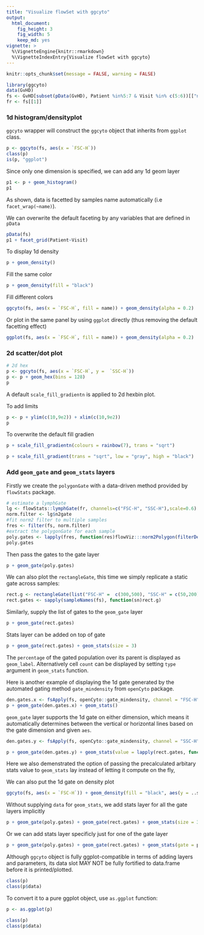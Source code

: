```yaml
---
title: "Visualize flowSet with ggcyto"
output:
  html_document:
    fig_height: 3
    fig_width: 5
    keep_md: yes
vignette: >    
  %\VignetteEngine{knitr::rmarkdown}
  %\VignetteIndexEntry{Visualize flowSet with ggcyto}
---
```


```r
knitr::opts_chunk$set(message = FALSE, warning = FALSE)
```


```r
library(ggcyto)
data(GvHD)
fs <- GvHD[subset(pData(GvHD), Patient %in%5:7 & Visit %in% c(5:6))[["name"]]]
fr <- fs[[1]]
```

### 1d histogram/densityplot
`ggcyto` wrapper will construct the `ggcyto` object that inherits from `ggplot` class.
```r
p <- ggcyto(fs, aes(x = `FSC-H`)) 
class(p)
is(p, "ggplot")
```

Since only one dimension is specified, we can add any 1d geom layer
```r
p1 <- p + geom_histogram() 
p1
```

As shown, data is facetted by samples name automatically (i.e `facet_wrap(~name)`).

We can overwrite the default faceting by any variables that are defined in `pData`
```r
pData(fs)
p1 + facet_grid(Patient~Visit)
```

To display 1d density
```r
p + geom_density()
```

Fill the same color
```r
p + geom_density(fill = "black")
```

Fill different colors
```r
ggcyto(fs, aes(x = `FSC-H`, fill = name)) + geom_density(alpha = 0.2)
```

Or plot in the same panel by using `ggplot` directly (thus removing the default facetting effect)
```r
ggplot(fs, aes(x = `FSC-H`, fill = name)) + geom_density(alpha = 0.2)
```

### 2d scatter/dot plot
```r
# 2d hex
p <- ggcyto(fs, aes(x = `FSC-H`, y =  `SSC-H`))
p <- p + geom_hex(bins = 128)
p
```

A default `scale_fill_gradientn` is applied to 2d hexbin plot.

To add limits
```r
p <- p + ylim(c(10,9e2)) + xlim(c(10,9e2))   
p
```

To overwrite the default fill gradien
```r
p + scale_fill_gradientn(colours = rainbow(7), trans = "sqrt")

p + scale_fill_gradient(trans = "sqrt", low = "gray", high = "black")

```

### Add `geom_gate` and `geom_stats` layers

Firstly we create the `polygonGate` with a data-driven method provided by `flowStats` package.
```r
# estimate a lymphGate
lg <- flowStats::lymphGate(fr, channels=c("FSC-H", "SSC-H"),scale=0.6)
norm.filter <- lg$n2gate
#fit norm2 filter to multiple samples
fres <- filter(fs, norm.filter)
#extract the polygonGate for each sample
poly.gates <- lapply(fres, function(res)flowViz:::norm2Polygon(filterDetails(res, "defaultLymphGate")))
poly.gates
```

Then pass the gates to the gate layer
```r
p + geom_gate(poly.gates)
```

We can also plot the `rectangleGate`, this time we simply replicate a static gate across samples:
```r
rect.g <- rectangleGate(list("FSC-H" =  c(300,500), "SSC-H" = c(50,200)))
rect.gates <- sapply(sampleNames(fs), function(sn)rect.g)
```

Similarly, supply the list of gates to the `geom_gate` layer
```r
p + geom_gate(rect.gates)
```

Stats layer can be added on top of gate
```r
p + geom_gate(rect.gates) + geom_stats(size = 3)
```

The `percentage` of the gated population over its parent is displayed as `geom_label`. Alternatively cell `count` can be displayed by setting `type` argument in `geom_stats` function.

Here is another example of displaying the 1d gate generated by the automated gating method `gate_mindensity` from `openCyto` package.
```r
den.gates.x <- fsApply(fs, openCyto::gate_mindensity, channel = "FSC-H", gate_range = c(100, 300), adjust = 1)
p + geom_gate(den.gates.x) + geom_stats()
```

`geom_gate` layer supports the 1d gate on either dimension, which means it automatically determines between the vertical or horizontal lines based on the gate dimension and given `aes`.
```r
den.gates.y <- fsApply(fs, openCyto::gate_mindensity, channel = "SSC-H", gate_range = c(100, 500), adjust = 1, positive = FALSE)

p + geom_gate(den.gates.y) + geom_stats(value = lapply(rect.gates, function(g)0.1))
```

Here we also demenstrated the option of passing the precalculated arbitary stats value to `geom_stats` lay instead of letting it compute on the fly, 

We can also put the 1d gate on density plot
```r
ggcyto(fs, aes(x = `FSC-H`)) + geom_density(fill = "black", aes(y = ..scaled..)) + geom_gate(den.gates.x)  + geom_stats(type = "count")
```

Without supplying `data` for `geom_stats`, we add stats layer for all the gate layers implicitly
```r
p + geom_gate(poly.gates) + geom_gate(rect.gates) + geom_stats(size = 3)
```


Or we can add stats layer specificly just for one of the gate layer
```r
p + geom_gate(poly.gates) + geom_gate(rect.gates) + geom_stats(gate = poly.gates, size = 3)
```


Although `ggcyto` object is fully ggplot-compatible in terms of adding layers and parameters, its data slot MAY NOT be fully fortified to data.frame before it is printed/plotted.
```r
class(p)
class(p$data)
```

To convert it to a pure ggplot object, use `as.ggplot` function:
```r
p <- as.ggplot(p)

class(p)
class(p$data)
```





